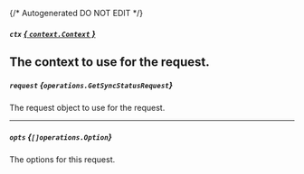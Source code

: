 {/* Autogenerated DO NOT EDIT  */}

##### `ctx` [*{ `context.Context` }*](https://pkg.go.dev/context#Context)
The context to use for the request.
---
##### `request` *{`operations.GetSyncStatusRequest`}*
The request object to use for the request.

<Collapsible openLabel={Labels.showProperties} closeLabel={Labels.hideProperties}>
  <GetSyncStatusRequest />
</Collapsible>

---
##### `opts` *{`[]operations.Option`}*
The options for this request.

